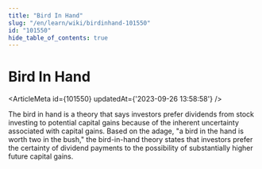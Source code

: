 ```yaml
---
title: "Bird In Hand"
slug: "/en/learn/wiki/birdinhand-101550"
id: "101550"
hide_table_of_contents: true
---
```



# Bird In Hand

<ArticleMeta id={101550} updatedAt={'2023-09-26 13:58:58'} />
<div className='border-solid border-b border-t-0 my-4 border-[var(--ifm-color-gray-300)]' />

The bird in hand is a theory that says investors prefer dividends from stock investing to potential capital gains because of the inherent uncertainty associated with capital gains. Based on the adage, "a bird in the hand is worth two in the bush," the bird-in-hand theory states that investors prefer the certainty of dividend payments to the possibility of substantially higher future capital gains.
